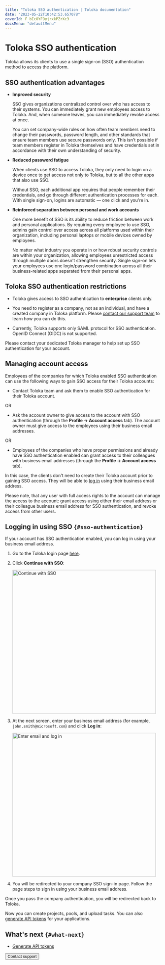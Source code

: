 ```yaml
---
title: "Toloka SSO authentication | Toloka documentation"
date: "2023-05-22T10:42:53.657078"
coverId: F_bIcOYF9yjrxkPZrXc3
docsMenu: "defaultMenu"
---
```


# Toloka SSO authentication

Toloka allows its clients to use a single sign-on (SSO) authentication method to access the platform.

## SSO authentication advantages

- **Improved security**

    SSO gives organizations centralized control over who has access to their systems. You can immediately grant new employees access to Toloka. And, when someone leaves, you can immediately revoke access at once.

    You can set company-wide rules on how often team members need to change their passwords, password length, and other standards that ensure team members use secure passwords only. This isn't possible if team members register in Toloka themselves and have credentials set in accordance with their own understanding of security.

- **Reduced password fatigue**

    When clients use SSO to access Toloka, they only need to login on a device once to get access not only to Toloka, but to all the other apps that also use SSO.

    Without SSO, each additional app requires that people remember their credentials, and go through different authentication processes for each. With single sign-on, logins are automatic — one click and you're in.

- **Reinforced separation between personal and work accounts**

    One more benefit of SSO is its ability to reduce friction between work and personal applications. By requiring every employee to use SSO, admins gain control over access across all platforms used within their organization, including personal laptops or mobile devices owned by employees.

    No matter what industry you operate in or how robust security controls are within your organization, allowing employees unrestricted access through multiple doors doesn't strengthen security. Single sign-on lets your employees use one login/password combination across all their business-related apps separated from their personal apps.

## Toloka SSO authentication restrictions

- Toloka gives access to SSO authentication to **enterprise** clients only.

- You need to register as a company, not as an individual, and have a created company in Toloka platform. Please [contact our support team](/docs/guide/troubleshooting/support?form-source=guide-sso-authentication&form-topic1=other) to learn how you can do this.

- Currently, Toloka supports only SAML protocol for SSO authentication. OpenID Connect (OIDC) is not supported.

<Note mode="note" title="Note">

Please contact your dedicated Toloka manager to help set up SSO authentication for your account.

</Note>

## Managing account access

Employees of the companies for which Toloka enabled SSO authentication can use the following ways to gain SSO access for their Toloka accounts:

- Contact Toloka team and ask them to enable SSO authentication for their Toloka account.

OR

- Ask the account owner to give access to the account with SSO authentication (through the **Profile → Account access** tab). The account owner must give access to the employees using their business email addresses.

OR

- Employees of the companies who have proper permissions and already have SSO authentication enabled can grant access to their colleagues with business email addresses (through the **Profile → Account access** tab).

In this case, the clients don't need to create their Toloka account prior to gaining SSO access. They will be able to [log in](#sso-authentication) using their business email address.

<Note mode="warning" title="Warning">

Please note, that any user with full access rights to the account can manage the access to the account: grant access using either their email address or their colleague business email address for SSO authentication, and revoke access from other users.

</Note>

## Logging in using SSO `{#sso-authentication}`

If your account has SSO authentication enabled, you can log in using your business email address.

1. Go to the Toloka login page [here](https://platform.toloka.ai/auth?role=REQUESTER).

1. Click **Continue with SSO**:

    <Image width="465px" withBackground imageId="c691148ce33feb3df62189d5f82ee460" alt="Continue with SSO" />

1. At the next screen, enter your business email address (for example, `john.smith@microsoft.com`) and click **Log in**:

    <Image width="465px" withBackground imageId="d814101992e3ea51df2a65ff58c8ee52" alt="Enter email and log in" />

1. You will be redirected to your company SSO sign-in page. Follow the page steps to sign in using your business email address.

Once you pass the company authentication, you will be redirected back to Toloka.

Now you can create projects, pools, and upload tasks. You can also [generate API tokens](/docs/guide/api-token) for your applications.

## What's next `{#what-next}`

- [Generate API tokens](/docs/guide/api-token)

<Button themeColor="light" view="default" size="l" type="link" url="/docs/guide/troubleshooting/support?form-source=guide-sso-authentication">Contact support</Button>